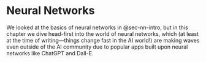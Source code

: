 # Neural Networks

We looked at the basics of neural networks in @sec-nn-intro, but in this chapter we dive head-first into the world of neural networks, which (at least at the time of writing---things change fast in the AI world!) are making waves even outside of the AI community due to popular apps built upon neural networks like ChatGPT and Dall-E.
